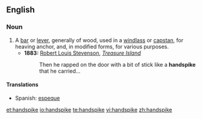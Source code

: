 ==English==

===Noun===
{{en-noun}}

# A [[bar]] or [[lever]], generally of wood, used in a [[windlass]] or [[capstan]], for heaving anchor, and, in modified forms, for various purposes.
#* '''1883:''' [[w:Robert Louis Stevenson|Robert Louis Stevenson]], ''[[w:Treasure Island|Treasure Island]]''
#*: Then he rapped on the door with a bit of stick like a '''handspike''' that he carried...

====Translations====
{{trans-top|a bar or lever used in a windlass}}
* Spanish: [[espeque]] {{m}}
{{trans-mid}}
{{trans-bottom}}

[[et:handspike]]
[[io:handspike]]
[[te:handspike]]
[[vi:handspike]]
[[zh:handspike]]